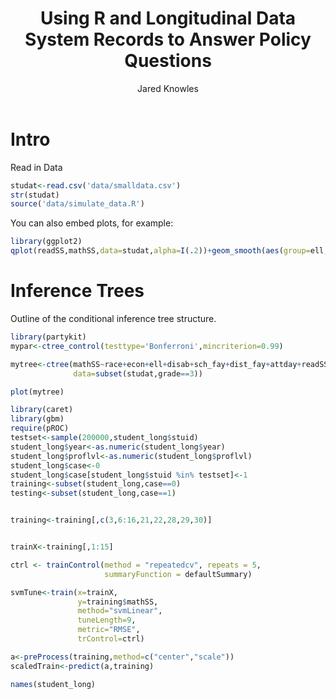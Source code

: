 % Using R and Longitudinal Data System Records to Answer Policy Questions
% Jared Knowles


# Intro
Read in Data

```r
studat<-read.csv('data/smalldata.csv')
str(studat)
source('data/simulate_data.R')
```

You can also embed plots, for example:

```r
library(ggplot2)
qplot(readSS,mathSS,data=studat,alpha=I(.2))+geom_smooth(aes(group=ell,color=factor(ell)))
```


# Inference Trees
Outline of the conditional inference tree structure. 
```r
library(partykit)
mypar<-ctree_control(testtype='Bonferroni',mincriterion=0.99)

mytree<-ctree(mathSS~race+econ+ell+disab+sch_fay+dist_fay+attday+readSS,
              data=subset(studat,grade==3))

plot(mytree)
```

```r
library(caret)
library(gbm)
require(pROC)
testset<-sample(200000,student_long$stuid)
student_long$year<-as.numeric(student_long$year)
student_long$proflvl<-as.numeric(student_long$proflvl)
student_long$case<-0
student_long$case[student_long$stuid %in% testset]<-1
training<-subset(student_long,case==0)
testing<-subset(student_long,case==1)


training<-training[,c(3,6:16,21,22,28,29,30)]


trainX<-training[,1:15]

ctrl <- trainControl(method = "repeatedcv", repeats = 5,
                     summaryFunction = defaultSummary)

svmTune<-train(x=trainX,
               y=training$mathSS,
               method="svmLinear",
               tuneLength=9,
               metric="RMSE",
               trControl=ctrl)

a<-preProcess(training,method=c("center","scale"))
scaledTrain<-predict(a,training)

names(student_long)


```

